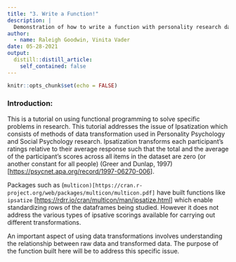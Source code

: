 ```yaml
---
title: "3. Write a Function!"
description: |
  Demonstration of how to write a function with personality research data.
author:
  - name: Raleigh Goodwin, Vinita Vader
date: 05-28-2021
output:
  distill::distill_article:
    self_contained: false
---
```



```r
knitr::opts_chunk$set(echo = FALSE)
```

### Introduction:

This is a tutorial on using functional programming to solve specific problems in research. This tutorial addresses the issue of Ipsatization which consists of methods of data transformation used in Personality Psychology and Social Psychology research. Ipsatization transforms each participant's ratings relative to their average response such that the total and the average of the participant's scores across all items in the dataset are zero (or another constant for all people) (Greer and Dunlap, 1997) [<https://psycnet.apa.org/record/1997-06270-006>].

Packages such as (`multicon)[https://cran.r-project.org/web/packages/multicon/multicon.pdf]` have built functions like `ipsatize` [<https://rdrr.io/cran/multicon/man/ipsatize.html>] which enable standardizing rows of the dataframes being studied. However it does not address the various types of ipsative scorings available for carrying out different transformations.

An important aspect of using data transformations involves understanding the relationship between raw data and transformed data. The purpose of the function built here will be to address this specific issue.



